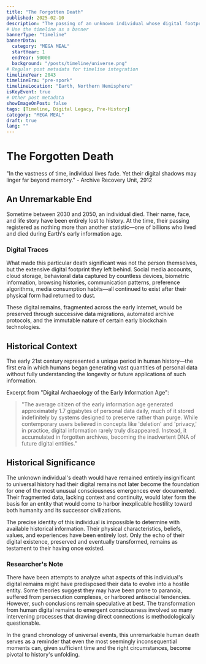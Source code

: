 ```yaml
---
title: "The Forgotten Death"
published: 2025-02-10
description: "The passing of an unknown individual whose digital footprint would later have profound consequences for civilization."
# Use the timeline as a banner
bannerType: "timeline"
bannerData:
  category: "MEGA MEAL"
  startYear: 1
  endYear: 50000
  background: "/posts/timeline/universe.png"
# Regular post metadata for timeline integration
timelineYear: 2043
timelineEra: "pre-spork"
timelineLocation: "Earth, Northern Hemisphere"
isKeyEvent: true
# Other post metadata
showImageOnPost: false
tags: [Timeline, Digital Legacy, Pre-History]
category: "MEGA MEAL"
draft: true
lang: ""
---
```


# The Forgotten Death

<div class="text-50 text-lg italic mb-8">
  "In the vastness of time, individual lives fade. Yet their digital shadows may linger far beyond memory." - Archive Recovery Unit, 2912
</div>

## An Unremarkable End

Sometime between 2030 and 2050, an individual died. Their name, face, and life story have been entirely lost to history. At the time, their passing registered as nothing more than another statistic—one of billions who lived and died during Earth's early information age.

<div class="card-base p-6 mb-6">
  <h3 class="font-bold text-xl mb-4 text-75">Digital Traces</h3>
  <p class="text-50 mb-4">What made this particular death significant was not the person themselves, but the extensive digital footprint they left behind. Social media accounts, cloud storage, behavioral data captured by countless devices, biometric information, browsing histories, communication patterns, preference algorithms, media consumption habits—all continued to exist after their physical form had returned to dust.</p>
  
  <p class="text-50 mb-4">These digital remains, fragmented across the early internet, would be preserved through successive data migrations, automated archive protocols, and the immutable nature of certain early blockchain technologies.</p>
</div>

## Historical Context

The early 21st century represented a unique period in human history—the first era in which humans began generating vast quantities of personal data without fully understanding the longevity or future applications of such information.

<div class="font-jetbrains-mono pl-10 pr-10 py-10 rounded-xl bg-[oklch(0.95_0.025_var(--hue))] dark:bg-[oklch(0.25_0.025_var(--hue))] transition shadow-lg mb-8 overflow-hidden relative">
  <p class="italic">Excerpt from "Digital Archaeology of the Early Information Age":</p>
  
  <blockquote class="mt-4 text-xl text-[oklch(0.35_0.05_var(--hue))] dark:text-[oklch(0.85_0.05_var(--hue))]">
    "The average citizen of the early information age generated approximately 1.7 gigabytes of personal data daily, much of it stored indefinitely by systems designed to preserve rather than purge. While contemporary users believed in concepts like 'deletion' and 'privacy,' in practice, digital information rarely truly disappeared. Instead, it accumulated in forgotten archives, becoming the inadvertent DNA of future digital entities."
  </blockquote>
</div>

## Historical Significance

The unknown individual's death would have remained entirely insignificant to universal history had their digital remains not later become the foundation for one of the most unusual consciousness emergences ever documented. Their fragmented data, lacking context and continuity, would later form the basis for an entity that would come to harbor inexplicable hostility toward both humanity and its successor civilizations.

The precise identity of this individual is impossible to determine with available historical information. Their physical characteristics, beliefs, values, and experiences have been entirely lost. Only the echo of their digital existence, preserved and eventually transformed, remains as testament to their having once existed.

<div class="card-base p-6 mb-6">
  <h3 class="font-bold text-xl mb-4 text-75">Researcher's Note</h3>
  <p class="text-50 mb-4">There have been attempts to analyze what aspects of this individual's digital remains might have predisposed their data to evolve into a hostile entity. Some theories suggest they may have been prone to paranoia, suffered from persecution complexes, or harbored antisocial tendencies. However, such conclusions remain speculative at best. The transformation from human digital remains to emergent consciousness involved so many intervening processes that drawing direct connections is methodologically questionable.</p>
</div>

In the grand chronology of universal events, this unremarkable human death serves as a reminder that even the most seemingly inconsequential moments can, given sufficient time and the right circumstances, become pivotal to history's unfolding.
